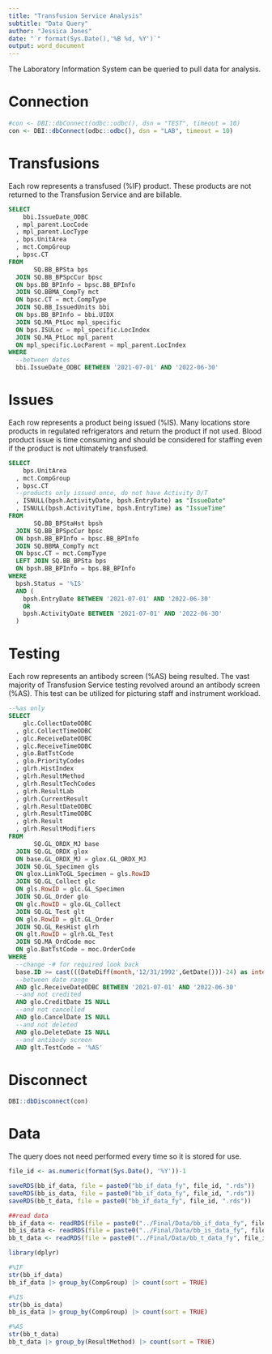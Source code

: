 ---
title: "Transfusion Service Analysis"
subtitle: "Data Query"
author: "Jessica Jones"
date: "`r format(Sys.Date(),'%B %d, %Y')`"
output: word_document
---

The Laboratory Information System can be queried to pull data for analysis.

# Connection

```{r}
#con <- DBI::dbConnect(odbc::odbc(), dsn = "TEST", timeout = 10)
con <- DBI::dbConnect(odbc::odbc(), dsn = "LAB", timeout = 10)
```

# Transfusions

Each row represents a transfused (%IF) product.
These products are not returned to the Transfusion Service and are billable.

```{sql, connection = con, output.var = "bb_if_data"}

SELECT
    bbi.IssueDate_ODBC
  , mpl_parent.LocCode
  , mpl_parent.LocType
  , bps.UnitArea
  , mct.CompGroup
  , bpsc.CT
FROM 
       SQ.BB_BPSta bps
  JOIN SQ.BB_BPSpcCur bpsc
  ON bps.BB_BPInfo = bpsc.BB_BPInfo
  JOIN SQ.BBMA_CompTy mct
  ON bpsc.CT = mct.CompType
  JOIN SQ.BB_IssuedUnits bbi
  ON bps.BB_BPInfo = bbi.UIDX
  JOIN SQ.MA_PtLoc mpl_specific
  ON bps.ISULoc = mpl_specific.LocIndex
  JOIN SQ.MA_PtLoc mpl_parent
  ON mpl_specific.LocParent = mpl_parent.LocIndex
WHERE
  --between dates
  bbi.IssueDate_ODBC BETWEEN '2021-07-01' AND '2022-06-30'
```

# Issues

Each row represents a product being issued (%IS).
Many locations store products in regulated refrigerators and return the product if not used.  Blood product issue is time consuming and should be considered for staffing even if the product is not ultimately transfused.

```{sql, connection = con, output.var = "bb_is_data"}
SELECT
    bps.UnitArea
  , mct.CompGroup
  , bpsc.CT
  --products only issued once, do not have Activity D/T
  , ISNULL(bpsh.ActivityDate, bpsh.EntryDate) as "IssueDate"
  , ISNULL(bpsh.ActivityTime, bpsh.EntryTime) as "IssueTime"
FROM
       SQ.BB_BPStaHst bpsh
  JOIN SQ.BB_BPSpcCur bpsc
  ON bpsh.BB_BPInfo = bpsc.BB_BPInfo
  JOIN SQ.BBMA_CompTy mct
  ON bpsc.CT = mct.CompType
  LEFT JOIN SQ.BB_BPSta bps
  ON bpsh.BB_BPInfo = bps.BB_BPInfo
WHERE 
  bpsh.Status = '%IS'
  AND (
    bpsh.EntryDate BETWEEN '2021-07-01' AND '2022-06-30'
    OR   
    bpsh.ActivityDate BETWEEN '2021-07-01' AND '2022-06-30'
  )
```

# Testing

Each row represents an antibody screen (%AS) being resulted.
The vast majority of Transfusion Service testing revolved around an antibody screen (%AS).  This test can be utilized for picturing staff and instrument workload.

```{sql, connection = con, output.var = "bb_t_data"}
--%as only
SELECT
    glc.CollectDateODBC
  , glc.CollectTimeODBC
  , glc.ReceiveDateODBC
  , glc.ReceiveTimeODBC
  , glo.BatTstCode
  , glo.PriorityCodes
  , glrh.HistIndex
  , glrh.ResultMethod
  , glrh.ResultTechCodes
  , glrh.ResultLab
  , glrh.CurrentResult
  , glrh.ResultDateODBC
  , glrh.ResultTimeODBC
  , glrh.Result
  , glrh.ResultModifiers
FROM
       SQ.GL_ORDX_MJ base
  JOIN SQ.GL_ORDX glox
  ON base.GL_ORDX_MJ = glox.GL_ORDX_MJ
  JOIN SQ.GL_Specimen gls
  ON glox.LinkToGL_Specimen = gls.RowID
  JOIN SQ.GL_Collect glc
  ON gls.RowID = glc.GL_Specimen
  JOIN SQ.GL_Order glo
  ON glc.RowID = glo.GL_Collect
  JOIN SQ.GL_Test glt
  ON glo.RowID = glt.GL_Order
  JOIN SQ.GL_ResHist glrh
  ON glt.RowID = glrh.GL_Test
  JOIN SQ.MA_OrdCode moc
  ON glo.BatTstCode = moc.OrderCode
WHERE
  --change -# for required look back
  base.ID >= cast(((DateDiff(month,'12/31/1992',GetDate()))-24) as integer)
  --between date range
  AND glc.ReceiveDateODBC BETWEEN '2021-07-01' AND '2022-06-30'
  --and not credited
  AND glo.CreditDate IS NULL
  --and not cancelled
  AND glo.CancelDate IS NULL
  --and not deleted
  AND glo.DeleteDate IS NULL
  --and antibody screen
  AND glt.TestCode = '%AS'
```

# Disconnect

```{r}
DBI::dbDisconnect(con)
```

# Data

The query does not need performed every time so it is stored for use.

```{r}
file_id <- as.numeric(format(Sys.Date(), '%Y'))-1
```

```{r}
saveRDS(bb_if_data, file = paste0("bb_if_data_fy", file_id, ".rds"))
saveRDS(bb_is_data, file = paste0("bb_if_data_fy", file_id, ".rds"))
saveRDS(bb_t_data, file = paste0("bb_if_data_fy", file_id, ".rds"))
```

```{r}
##read data
bb_if_data <- readRDS(file = paste0("../Final/Data/bb_if_data_fy", file_id, ".rds"))
bb_is_data <- readRDS(file = paste0("../Final/Data/bb_is_data_fy", file_id, ".rds"))
bb_t_data <- readRDS(file = paste0("../Final/Data/bb_t_data_fy", file_id, ".rds"))

library(dplyr)

#%IF
str(bb_if_data)
bb_if_data |> group_by(CompGroup) |> count(sort = TRUE)

#%IS
str(bb_is_data)
bb_is_data |> group_by(CompGroup) |> count(sort = TRUE)

#%AS
str(bb_t_data)
bb_t_data |> group_by(ResultMethod) |> count(sort = TRUE)
```

